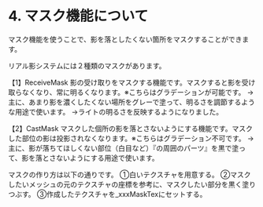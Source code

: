 # 4. マスク機能について

マスク機能を使うことで、影を落としたくない箇所をマスクすることができます。

リアル影システムには２種類のマスクがあります。

【1】ReceiveMask
影の受け取りをマスクする機能です。マスクすると影を受け取らなくなり、常に明るくなります。※こちらはグラデーションが可能です。
→主に、あまり影を濃くしたくない場所をグレーで塗って、明るさを調節するような用途で使います。
→ライトの明るさを反映するようになりました。

【2】CastMask
マスクした個所の影を落とさないようにする機能です。マスクした部位の影は投影されなくなります。※こちらはグラデーション不可です。
→主に、影が落ちてほしくない部位（白目など）『の周囲のパーツ』を黒で塗って、影を落とさないようにする用途で使います。

マスクの作り方は以下の通りです。
①白いテクスチャを用意する。
②マスクしたいメッシュの元のテクスチャの座標を参考に、マスクしたい部分を黒く塗りつぶす。
③作成したテクスチャを_xxxMaskTexにセットする。
